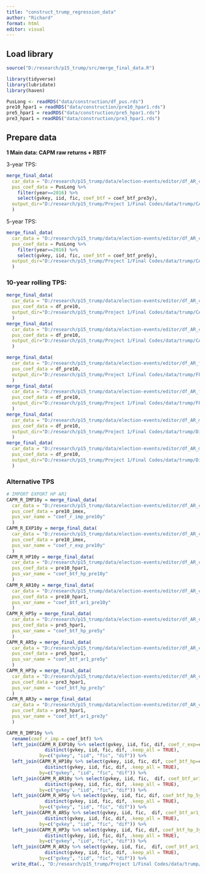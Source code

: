 ---
title: "construct_trump_regression_data"
author: "Richard"
format: html
editor: visual
---

## Load library

```{r}
source("D:/research/p15_trump/src/merge_final_data.R")

library(tidyverse)
library(lubridate)
library(haven)

PusLong <- readRDS("data/construction/df_pus.rds")
pre10_hpar1 = readRDS("data/construction/pre10_hpar1.rds")
pre5_hpar1 = readRDS("data/construction/pre5_hpar1.rds")
pre3_hpar1 = readRDS("data/construction/pre3_hpar1.rds")
```

## Prepare data

**1 Main data: CAPM raw returns + RBTF**

3-year TPS:

```{r}
merge_final_data(
  car_data = "D:/research/p15_trump/data/election-events/editor/df_AR_capm_model_editor_ver.rds",
  pus_coef_data = PusLong %>%
    filter(year==2016) %>% 
    select(gvkey, iid, fic, coef_btf = coef_btf_pre3y),
  output_dir="D:/research/p15_trump/Project 1/Final Codes/data/trump/CAPM_RBTF3y.dta"
  )
```

5-year TPS:

```{r}
merge_final_data(
  car_data = "D:/research/p15_trump/data/election-events/editor/df_AR_capm_model_editor_ver.rds",
  pus_coef_data = PusLong %>%
    filter(year==2016) %>% 
    select(gvkey, iid, fic, coef_btf = coef_btf_pre5y),
  output_dir="D:/research/p15_trump/Project 1/Final Codes/data/trump/CAPM_RBTF5y.dta"
  )

```

### 10-year rolling TPS:

```{r}
merge_final_data(
  car_data = "D:/research/p15_trump/data/election-events/editor/df_AR_capm_model_editor_ver.rds",
  pus_coef_data = df_pre10,
  output_dir="D:/research/p15_trump/Project 1/Final Codes/data/trump/CAPM_RBTF10y.dta"
  )
merge_final_data(
  car_data = "D:/research/p15_trump/data/election-events/editor/df_AR_capm_model_exret_editor_ver.rds",
  pus_coef_data = df_pre10,
  output_dir="D:/research/p15_trump/Project 1/Final Codes/data/trump/CAPMexret_RBTF10y.dta"
  )

merge_final_data(
  car_data = "D:/research/p15_trump/data/election-events/editor/df_AR_ff3_model_editor_ver.rds",
  pus_coef_data = df_pre10,
  output_dir="D:/research/p15_trump/Project 1/Final Codes/data/trump/FF3_RBTF10y.dta"
  )
merge_final_data(
  car_data = "D:/research/p15_trump/data/election-events/editor/df_AR_ff3_model_exret_editor_ver.rds",
  pus_coef_data = df_pre10,
  output_dir="D:/research/p15_trump/Project 1/Final Codes/data/trump/FF3exret_RBTF10y.dta"
  )
merge_final_data(
  car_data = "D:/research/p15_trump/data/election-events/editor/df_AR_marketmodel_editor_ver.rds",
  pus_coef_data = df_pre10,
  output_dir="D:/research/p15_trump/Project 1/Final Codes/data/trump/Dimson_RBTF10y.dta"
  )
merge_final_data(
  car_data = "D:/research/p15_trump/data/election-events/editor/df_AR_marketmodel_exret_editor_ver.rds",
  pus_coef_data = df_pre10,
  output_dir="D:/research/p15_trump/Project 1/Final Codes/data/trump/Dimsonexret_RBTF10y.dta"
  )


```

### Alternative TPS



```{r}
# IMPORT EXPORT HP AR1
CAPM_R_IMP10y = merge_final_data(
  car_data = "D:/research/p15_trump/data/election-events/editor/df_AR_capm_model_editor_ver.rds",
  pus_coef_data = pre10_imex,
  pus_var_name = "coef_r_imp_pre10y"
  )
CAPM_R_EXP10y = merge_final_data(
  car_data = "D:/research/p15_trump/data/election-events/editor/df_AR_capm_model_editor_ver.rds",
  pus_coef_data = pre10_imex,
  pus_var_name = "coef_r_exp_pre10y"
  )
CAPM_R_HP10y = merge_final_data(
  car_data = "D:/research/p15_trump/data/election-events/editor/df_AR_capm_model_editor_ver.rds",
  pus_coef_data = pre10_hpar1,
  pus_var_name = "coef_btf_hp_pre10y"
  )
CAPM_R_AR10y = merge_final_data(
  car_data = "D:/research/p15_trump/data/election-events/editor/df_AR_capm_model_editor_ver.rds",
  pus_coef_data = pre10_hpar1,
  pus_var_name = "coef_btf_ar1_pre10y"
  )
CAPM_R_HP5y = merge_final_data(
  car_data = "D:/research/p15_trump/data/election-events/editor/df_AR_capm_model_editor_ver.rds",
  pus_coef_data = pre5_hpar1,
  pus_var_name = "coef_btf_hp_pre5y"
  )
CAPM_R_AR5y = merge_final_data(
  car_data = "D:/research/p15_trump/data/election-events/editor/df_AR_capm_model_editor_ver.rds",
  pus_coef_data = pre5_hpar1,
  pus_var_name = "coef_btf_ar1_pre5y"
  )
CAPM_R_HP3y = merge_final_data(
  car_data = "D:/research/p15_trump/data/election-events/editor/df_AR_capm_model_editor_ver.rds",
  pus_coef_data = pre3_hpar1,
  pus_var_name = "coef_btf_hp_pre3y"
  )
CAPM_R_AR3y = merge_final_data(
  car_data = "D:/research/p15_trump/data/election-events/editor/df_AR_capm_model_editor_ver.rds",
  pus_coef_data = pre3_hpar1,
  pus_var_name = "coef_btf_ar1_pre3y"
  )

CAPM_R_IMP10y %>% 
  rename(coef_r_imp = coef_btf) %>% 
  left_join(CAPM_R_EXP10y %>% select(gvkey, iid, fic, dif, coef_r_exp=coef_btf) %>% 
              distinct(gvkey, iid, fic, dif, .keep_all = TRUE),
            by=c("gvkey", "iid", "fic", "dif")) %>% 
  left_join(CAPM_R_HP10y %>% select(gvkey, iid, fic, dif, coef_btf_hp=coef_btf) %>% 
              distinct(gvkey, iid, fic, dif, .keep_all = TRUE),
            by=c("gvkey", "iid", "fic", "dif")) %>% 
  left_join(CAPM_R_AR10y %>% select(gvkey, iid, fic,  dif, coef_btf_ar1=coef_btf) %>% 
              distinct(gvkey, iid, fic, dif, .keep_all = TRUE),
            by=c("gvkey", "iid", "fic", "dif")) %>% 
  left_join(CAPM_R_HP5y %>% select(gvkey, iid, fic, dif, coef_btf_hp_5y=coef_btf) %>% 
              distinct(gvkey, iid, fic, dif, .keep_all = TRUE),
            by=c("gvkey", "iid", "fic", "dif")) %>% 
  left_join(CAPM_R_AR5y %>% select(gvkey, iid, fic,  dif, coef_btf_ar1_5y=coef_btf) %>% 
              distinct(gvkey, iid, fic, dif, .keep_all = TRUE),
            by=c("gvkey", "iid", "fic", "dif")) %>% 
  left_join(CAPM_R_HP3y %>% select(gvkey, iid, fic, dif, coef_btf_hp_3y=coef_btf) %>% 
              distinct(gvkey, iid, fic, dif, .keep_all = TRUE),
            by=c("gvkey", "iid", "fic", "dif")) %>% 
  left_join(CAPM_R_AR3y %>% select(gvkey, iid, fic,  dif, coef_btf_ar1_3y=coef_btf) %>% 
              distinct(gvkey, iid, fic, dif, .keep_all = TRUE),
            by=c("gvkey", "iid", "fic", "dif")) %>% 
  write_dta(., "D:/research/p15_trump/Project 1/Final Codes/data/trump/CAPM_AlterTPS.dta")
```
